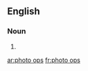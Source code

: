 ==English==

===Noun===
{{head|en|plural|head=[[photo]] [[op]]s}}

# {{plural of|photo op|lang=en}}

[[ar:photo ops]]
[[fr:photo ops]]